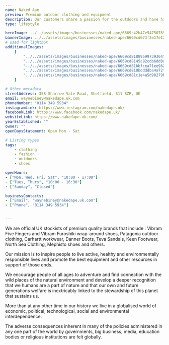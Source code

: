 ```yaml
---
name: Naked Ape
preview: Premium outdoor clothing and equipment
description: Our customers share a passion for the outdoors and have high expectations of the products they use. Our aim is to stock the best products available, from the best manufacturers of outdoor and technical gear, who have earned their reputation for making exceptionally high quality and innovative products to meet these needs.
type: lifestyle

heroImage: ../../assets/images/businesses/naked-ape/6669c42b47e5475076969d3c_Screenshot-2024-06-12-at-16.49.57.png
bannerImage: ../../assets/images/businesses/naked-ape/6669cd673f2e17e13cb3f228_1397295_612422528818543_1928828729_o.jpg
# used for lightbox
additionalImages:
    [
        "../../assets/images/businesses/naked-ape/6669cd81889599739364fe01_345421466_767541018379498_6800038526407601469_n.jpg",
        "../../assets/images/businesses/naked-ape/6669cd8145c82cdb6dd0a0c1_176234588_4176876862373074_5164729837240294833_n.jpg",
        "../../assets/images/businesses/naked-ape/6669cd81bbfcea71ee962878_287320553_5486947234699357_2085005367017078092_n.jpg",
        "../../assets/images/businesses/naked-ape/6669cd810bddddba4a72ffce_314418936_5906069442787132_4394912458988775576_n.jpg",
        "../../assets/images/businesses/naked-ape/6669cd81c1e4a5d98279b5f3_335076354_218949473982432_9195683061107331775_n.jpg",
    ]

# Other metadata
streetAddress: 358 Sharrow Vale Road, Sheffield, S11 8ZP, UK
email: waynebiney@nakedape.uk.com
phoneNumber: "0114 349 5934"
instagramLink: https://www.instagram.com/nakedape.uk/
facebookLink: https://www.facebook.com/nakedape.uk/
websiteLink: https://www.nakedape.uk.com/
yearEstablished: ""
owner: ""
openDaysStatement: Open Mon - Sat

# Listing types
tags:
    - clothing
    - fashion
    - outdoors
    - shoes

openHours:
- ["Mon, Wed, Fri, Sat", "10:00 - 17:00"]
- ["Tues, Thurs", "10:00 - 16:30"]
- ["Sunday", "Closed"]

businessContacts:
- ["Email", "waynebiney@nakedape.uk.com"]
- ["Phone", "0114 349 5934"]


---
```

We are official UK stockists of premium quality brands that include : Vibram Five Fingers and Vibram Furoshiki wrap-around shoes, Patagonia outdoor clothing, Carhartt workwear, Danner Boots, Teva Sandals, Keen Footwear, North Sea Clothing, Mephisto shoes and others.

Our mission is to inspire people to live active, healthy and environmentally responsible lives and promote the best equipment and other resources in support of those ends.

We encourage people of all ages to adventure and find connection with the wild places of the natural environment and develop a deeper recognition that we humans are a part of nature and that our own and future generations welfare is inextricably linked to the stewardship of this planet that sustains us.

More than at any other time in our history we live in a globalised world of economic, political, technological, social and environmental interdependence.

The adverse consequences inherent in many of the policies administered in any one part of the world by governments, big business, media, education bodies or religious institutions are felt globally.

